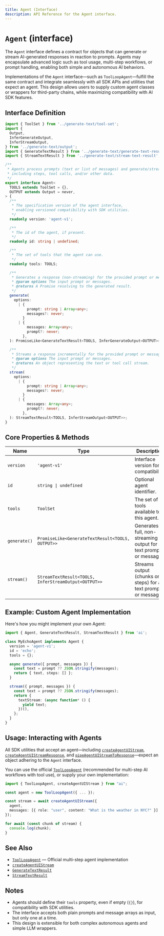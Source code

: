 ```yaml
---
title: Agent (Interface)
description: API Reference for the Agent interface.
---
```


# `Agent` (interface)

The `Agent` interface defines a contract for objects that can generate or stream AI-generated responses in reaction to prompts. Agents may encapsulate advanced logic such as tool usage, multi-step workflows, or prompt handling, enabling both simple and autonomous AI behaviors.

Implementations of the `Agent` interface—such as `ToolLoopAgent`—fulfill the same contract and integrate seamlessly with all SDK APIs and utilities that expect an agent. This design allows users to supply custom agent classes or wrappers for third-party chains, while maximizing compatibility with AI SDK features.

## Interface Definition

```ts
import { ToolSet } from '../generate-text/tool-set';
import {
  Output,
  InferGenerateOutput,
  InferStreamOutput,
} from '../generate-text/output';
import { GenerateTextResult } from '../generate-text/generate-text-result';
import { StreamTextResult } from '../generate-text/stream-text-result';

/**
 * Agents process prompts (text or list of messages) and generate/stream results
 * including steps, tool calls, and/or other data.
 */
export interface Agent<
  TOOLS extends ToolSet = {},
  OUTPUT extends Output = never,
> {
  /**
   * The specification version of the agent interface,
   * enabling versioned compatibility with SDK utilities.
   */
  readonly version: 'agent-v1';

  /**
   * The id of the agent, if present.
   */
  readonly id: string | undefined;

  /**
   * The set of tools that the agent can use.
   */
  readonly tools: TOOLS;

  /**
   * Generates a response (non-streaming) for the provided prompt or messages.
   * @param options The input prompt or messages.
   * @returns A Promise resolving to the generated result.
   */
  generate(
    options:
      | {
          prompt: string | Array<any>;
          messages?: never;
        }
      | {
          messages: Array<any>;
          prompt?: never;
        },
  ): PromiseLike<GenerateTextResult<TOOLS, InferGenerateOutput<OUTPUT>>>;

  /**
   * Streams a response incrementally for the provided prompt or messages.
   * @param options The input prompt or messages.
   * @returns An object representing the text or tool call stream.
   */
  stream(
    options:
      | {
          prompt: string | Array<any>;
          messages?: never;
        }
      | {
          messages: Array<any>;
          prompt?: never;
        },
  ): StreamTextResult<TOOLS, InferStreamOutput<OUTPUT>>;
}
```

## Core Properties & Methods

| Name         | Type                                                 | Description                                                         |
| ------------ | ---------------------------------------------------- | ------------------------------------------------------------------- |
| `version`    | `'agent-v1'`                                         | Interface version for compatibility.                                |
| `id`         | `string \| undefined`                                | Optional agent identifier.                                          |
| `tools`      | `ToolSet`                                            | The set of tools available to this agent.                           |
| `generate()` | `PromiseLike<GenerateTextResult<TOOLS, OUTPUT>>`     | Generates full, non-streaming output for a text prompt or messages. |
| `stream()`   | `StreamTextResult<TOOLS, InferStreamOutput<OUTPUT>>` | Streams output (chunks or steps) for a text prompt or messages.     |

## Example: Custom Agent Implementation

Here's how you might implement your own Agent:

```ts
import { Agent, GenerateTextResult, StreamTextResult } from 'ai';

class MyEchoAgent implements Agent {
  version = 'agent-v1';
  id = 'echo';
  tools = {};

  async generate({ prompt, messages }) {
    const text = prompt ?? JSON.stringify(messages);
    return { text, steps: [] };
  }

  stream({ prompt, messages }) {
    const text = prompt ?? JSON.stringify(messages);
    return {
      textStream: (async function* () {
        yield text;
      })(),
    };
  }
}
```

## Usage: Interacting with Agents

All SDK utilities that accept an agent—including [`createAgentUIStream`](/docs/reference/ai-sdk-core/create-agent-ui-stream), [`createAgentUIStreamResponse`](/docs/reference/ai-sdk-core/create-agent-ui-stream-response), and [`pipeAgentUIStreamToResponse`](/docs/reference/ai-sdk-core/pipe-agent-ui-stream-to-response)—expect an object adhering to the `Agent` interface.

You can use the official [`ToolLoopAgent`](/docs/reference/ai-sdk-core/tool-loop-agent) (recommended for multi-step AI workflows with tool use), or supply your own implementation:

```ts
import { ToolLoopAgent, createAgentUIStream } from "ai";

const agent = new ToolLoopAgent({ ... });

const stream = await createAgentUIStream({
  agent,
  messages: [{ role: "user", content: "What is the weather in NYC?" }]
});

for await (const chunk of stream) {
  console.log(chunk);
}
```

## See Also

- [`ToolLoopAgent`](/docs/reference/ai-sdk-core/tool-loop-agent) &mdash; Official multi-step agent implementation
- [`createAgentUIStream`](/docs/reference/ai-sdk-core/create-agent-ui-stream)
- [`GenerateTextResult`](/docs/reference/ai-sdk-core/generate-text)
- [`StreamTextResult`](/docs/reference/ai-sdk-core/stream-text)

## Notes

- Agents should define their `tools` property, even if empty (`{}`), for compatibility with SDK utilities.
- The interface accepts both plain prompts and message arrays as input, but only one at a time.
- This design is extensible for both complex autonomous agents and simple LLM wrappers.
